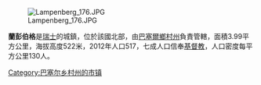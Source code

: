[[Image:Lampenberg_176.JPG|right]]

'''蘭彭伯格'''是[[瑞士|瑞士]]的城鎮，位於該國北部，由[[巴塞爾鄉村州|巴塞爾鄉村州]]負責管轄，面積3.99平方公里，海拔高度522米，2012年人口517，七成人口信奉[[基督教|基督教]]，人口密度每平方公里130人。

{{Switzerland-geo-stub}}
[[Category:巴塞尔乡村州的市镇|Category:巴塞尔乡村州的市镇]]